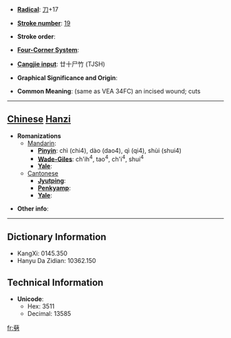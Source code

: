 * '''[[Wiktionary:Chinese radical index| Radical]]''': [[Wiktionary:Chinese radical index 刀|刀]]+17

* '''[[Wiktionary:Chinese total strokes index|Stroke number]]''': [[Wiktionary:Chinese total strokes index 19|19]]

* '''Stroke order''': 

* '''[[Wiktionary:Chinese four corner index|Four-Corner System]]''': 

* '''[[Wiktionary:Chinese Cangjie index|Cangjie input]]''': 廿十尸竹 (TJSH)

* '''Graphical Significance and Origin''': 

* '''Common Meaning''': (same as VEA 34FC) an incised wound; cuts

----

== [[Chinese]] [[Hanzi]] ==

* '''Romanizations'''
** [[Mandarin]]:
*** '''[[Pinyin]]''': chì (chi4), dào (dao4), qì (qi4), shùi (shui4)
*** '''[[Wade-Giles]]''': ch'ih<sup>4</sup>, tao<sup>4</sup>, ch'i<sup>4</sup>, shui<sup>4</sup>
*** '''[[Yale]]''': 
**[[Cantonese]]
***'''[[Jyutping]]''':
***'''[[Penkyamp]]''': 
***'''[[Yale]]''': 

* '''Other info''': 

----

== Dictionary Information ==

* KangXi: 0145.350
* Hanyu Da Zidian: 10362.150

== Technical Information ==

* '''Unicode''':
** Hex: 3511
** Decimal: 13585

[[fr:㔑]]
